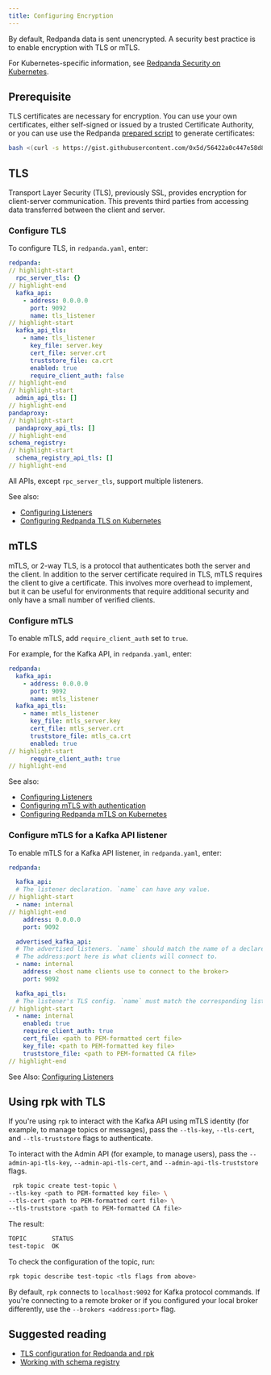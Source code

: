 ```yaml
---
title: Configuring Encryption
---
```


<head>
    <meta name="title" content="Configuring Encryption | Redpanda Docs"/>
    <meta name="description" content="You can encrypt data with TLS or mTLS."/>
</head>

By default, Redpanda data is sent unencrypted. A security best practice is to enable encryption with TLS or mTLS. 

For Kubernetes-specific information, see [Redpanda Security on Kubernetes](/docs/security/security-kubernetes). 

## Prerequisite

TLS certificates are necessary for encryption. You can use your own certificates, either self-signed or issued by a trusted Certificate Authority, or you can use use the Redpanda [prepared script](https://gist.github.com/0x5d/56422a0c447e58d8ccbfa0ce1fd6bac6) to generate certificates:

```bash
bash <(curl -s https://gist.githubusercontent.com/0x5d/56422a0c447e58d8ccbfa0ce1fd6bac6/raw/933ca97702f6b844f706b674133105a30bdad3ff/generate-certs.sh)
```

## TLS

Transport Layer Security (TLS), previously SSL, provides encryption for client-server communication. This prevents third parties from accessing data transferred between the client and server.  

### Configure TLS

To configure TLS, in `redpanda.yaml`, enter:

```yaml
redpanda:
// highlight-start
  rpc_server_tls: {}
// highlight-end
  kafka_api:
    - address: 0.0.0.0
      port: 9092
      name: tls_listener
// highlight-start
  kafka_api_tls:
    - name: tls_listener
      key_file: server.key
      cert_file: server.crt
      truststore_file: ca.crt
      enabled: true
      require_client_auth: false
// highlight-end
// highlight-start
  admin_api_tls: []
// highlight-end
pandaproxy:
// highlight-start
  pandaproxy_api_tls: []
// highlight-end
schema_registry:
// highlight-start
  schema_registry_api_tls: []
// highlight-end
```

All APIs, except `rpc_server_tls`, support multiple listeners. 

See also: 
- [Configuring Listeners](/docs/cluster-administration/listener-configuration)
- [Configuring Redpanda TLS on Kubernetes](/docs/security/tls-kubernetes)

## mTLS

mTLS, or 2-way TLS, is a protocol that authenticates both the server and the client. In addition to the server certificate required in TLS, mTLS requires the client to give a certificate. This involves more overhead to implement, but it can be useful for environments that require additional security and only have a small number of verified clients.

### Configure mTLS 

To enable mTLS, add `require_client_auth` set to `true`. 

For example, for the Kafka API, in `redpanda.yaml`, enter: 

```yaml
redpanda:
  kafka_api:
    - address: 0.0.0.0
      port: 9092
      name: mtls_listener
  kafka_api_tls:
    - name: mtls_listener
      key_file: mtls_server.key
      cert_file: mtls_server.crt
      truststore_file: mtls_ca.crt
      enabled: true
// highlight-start
      require_client_auth: true
// highlight-end
```

See also: 
- [Configuring Listeners](/docs/cluster-administration/listener-configuration)
- [Configuring mTLS with authentication](/docs/security/authentication)
- [Configuring Redpanda mTLS on Kubernetes](/docs/security/kubernetes-mtls)

### Configure mTLS for a Kafka API listener

To enable mTLS for a Kafka API listener, in `redpanda.yaml`, enter:

```yaml
redpanda:

  kafka_api:
  # The listener declaration. `name` can have any value.
// highlight-start
  - name: internal
// highlight-end
    address: 0.0.0.0
    port: 9092

  advertised_kafka_api:
  # The advertised listeners. `name` should match the name of a declared listener.
  # The address:port here is what clients will connect to.
  - name: internal
    address: <host name clients use to connect to the broker>
    port: 9092

  kafka_api_tls:
  # The listener's TLS config. `name` must match the corresponding listener's name.
// highlight-start
  - name: internal
    enabled: true
    require_client_auth: true
    cert_file: <path to PEM-formatted cert file>
    key_file: <path to PEM-formatted key file>
    truststore_file: <path to PEM-formatted CA file>
// highlight-end
```

See Also: [Configuring Listeners](/docs/cluster-administration/listener-configuration)

## Using rpk with TLS

If you're using `rpk` to interact with the Kafka API using mTLS identity (for example, to manage topics or messages), pass the `--tls-key`, `--tls-cert`, and `--tls-truststore` flags to authenticate.

To interact with the Admin API (for example, to manage users), pass the `--admin-api-tls-key`, `--admin-api-tls-cert`, and `--admin-api-tls-truststore` flags.

```bash
 rpk topic create test-topic \
--tls-key <path to PEM-formatted key file> \
--tls-cert <path to PEM-formatted cert file> \
--tls-truststore <path to PEM-formatted CA file>
```

The result: 

```bash
TOPIC       STATUS
test-topic  OK
```

To check the configuration of the topic, run:

```bash
rpk topic describe test-topic <tls flags from above>
```

By default, `rpk` connects to `localhost:9092` for Kafka protocol commands. If you're connecting to a remote broker or if you configured your local broker differently, use the `--brokers <address:port>` flag. 

## Suggested reading

- [TLS configuration for Redpanda and rpk](https://redpanda.com/blog/tls-config/)
- [Working with schema registry](https://redpanda.com/blog/schema_registry/)

